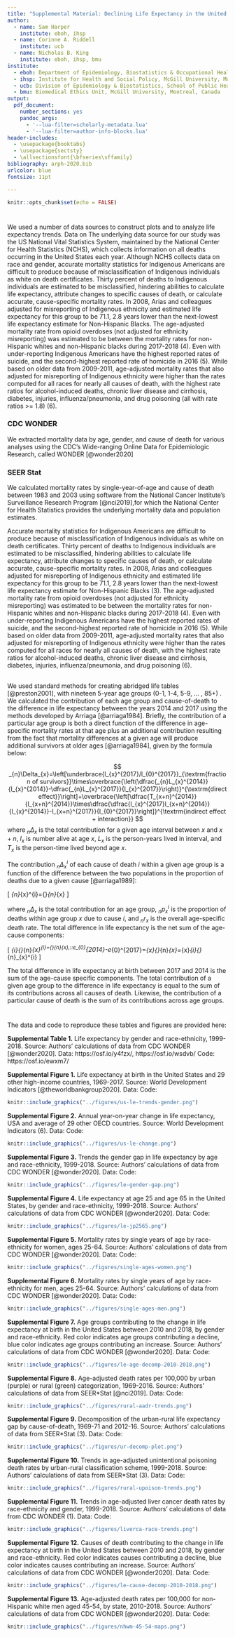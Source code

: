 ```yaml
---
title: "Supplemental Material: Declining Life Expectancy in the United States: Missing the Trees for the Forest"
author:
  - name: Sam Harper
    institute: eboh, ihsp
  - name: Corinne A. Riddell
    institute: ucb
  - name: Nicholas B. King
    institute: eboh, ihsp, bmu
institute:
  - eboh: Department of Epidemiology, Biostatistics & Occupational Health, McGill University, Montreal Canada
  - ihsp: Institute for Health and Social Policy, McGill University, Montreal, Canada
  - ucb: Division of Epidemiology & Biostatistics, School of Public Health, UC Berkeley, Berkeley, USA
  - bmu: Biomedical Ethics Unit, McGill University, Montreal, Canada
output:
  pdf_document:
    number_sections: yes
    pandoc_args:
      - '--lua-filter=scholarly-metadata.lua'
      - '--lua-filter=author-info-blocks.lua'
header-includes:
  - \usepackage{booktabs}
  - \usepackage{sectsty}
  - \allsectionsfont{\bfseries\sffamily}
bibliography: arph-2020.bib
urlcolor: blue
fontsize: 11pt

---
```


```r
knitr::opts_chunk$set(echo = FALSE)
```

# \textsf{DATA SOURCES AND METHODS}  

## \textsf{Data}  

We used a number of data sources to construct plots and to analyze life expectancy trends. Data on The underlying data source for our study was the US National Vital Statistics System, maintained by the National Center for Health Statistics (NCHS), which collects information on all deaths occurring in the United States each year. Although NCHS collects data on race and gender, accurate mortality statistics for Indigenous Americans are difficult to produce because of misclassification of Indigenous individuals as white on death certificates. Thirty percent of deaths to Indigenous individuals are estimated to be misclassified, hindering abilities to calculate life expectancy, attribute changes to specific causes of death, or calculate accurate, cause-specific mortality rates. In 2008, Arias and colleagues adjusted for misreporting of Indigenous ethnicity and estimated life expectancy for this group to be 71.1, 2.8 years lower than the next-lowest life expectancy estimate for Non-Hispanic Blacks. The age-adjusted mortality rate from opioid overdoses (not adjusted for ethnicity misreporting) was estimated to be between the mortality rates for non-Hispanic whites and non-Hispanic blacks during 2017-2018 (4). Even with under-reporting Indigenous Americans have the highest reported rates of suicide, and the second-highest reported rate of homicide in 2016 (5). While based on older data from 2009-2011, age-adjusted mortality rates that also adjusted for misreporting of Indigenous ethnicity were higher than the rates computed for all races for nearly all causes of death, with the highest rate ratios for alcohol-induced deaths, chronic liver disease and cirrhosis, diabetes, injuries, influenza/pneumonia, and drug poisoning (all with rate ratios >= 1.8) (6).

### CDC WONDER
We extracted mortality data by age, gender, and cause of death for various analyses using the CDC's Wide-ranging Online Data for Epidemiologic Research, called WONDER [@wonder2020]


### SEER Stat  
We calculated mortality rates by single-year-of-age and cause of death between 1983 and 2003 using software from the National Cancer Institute's Surveillance Research Program [@nci2019],for which the National Center for Health Statistics provides the underlying mortality data and population estimates.

Accurate mortality statistics for Indigenous Americans are difficult to produce because of misclassification of Indigenous individuals as white on death certificates.  Thirty percent of deaths to Indigenous individuals are estimated to be misclassified, hindering abilities to calculate life expectancy, attribute changes to specific causes of death, or calculate accurate, cause-specific mortality rates. In 2008, Arias and colleagues adjusted for misreporting of Indigenous ethnicity and estimated life expectancy for this group to be 71.1, 2.8 years lower than the next-lowest life expectancy estimate for Non-Hispanic Blacks (3). The age-adjusted mortality rate from opioid overdoses (not adjusted for ethnicity misreporting) was estimated to be between the mortality rates for non-Hispanic whites and non-Hispanic blacks during 2017-2018 (4). Even with under-reporting Indigenous Americans have the highest reported rates of suicide, and the second-highest reported rate of homicide  in 2016 (5). While based on older data from 2009-2011, age-adjusted mortality rates that also adjusted for misreporting of Indigenous ethnicity were higher than the rates computed for all races for nearly all causes of death, with the highest rate ratios for alcohol-induced deaths, chronic liver disease and cirrhosis, diabetes, injuries, influenza/pneumonia, and drug poisoning (6).

## \textsf{Estimation of life expectancy and decomposition}  
We used standard methods for creating abridged life tables [@preston2001], with nineteen 5-year age groups (0-1, 1-4, 5-9, ... , 85+) . We calculated the contribution of each age group and cause-of-death to the difference in life expectancy between the years 2014 and 2017 using the methods developed by Arriaga [@arriaga1984]. Briefly, the contribution of a particular age group is both a direct function of the difference in age-specific mortality rates at that age plus an additional contribution resulting from the fact that mortality differences at a given age will produce additional survivors at older ages [@arriaga1984], given by the formula below:

$$ _{n}\Delta_{x}=\left[\underbrace{l_{x}^{2017}/l_{0}^{2017}}_{\textrm{fraction of survivors}}\times\overbrace{\left(\dfrac{_{n}L_{x}^{2014}}{l_{x}^{2014}}-\dfrac{_{n}L_{x}^{2017}}{l_{x}^{2017}}\right)}^{\textrm{direct effect}}\right]+\overbrace{\left[\dfrac{T_{x+n}^{2014}}{l_{x+n}^{2014}}\times\dfrac{\dfrac{l_{x}^{2017}l_{x+n}^{2014}}{l_{x}^{2014}}-l_{x+n}^{2017}}{l_{0}^{2017}}\right]}^{\textrm{indirect effect + interaction}} $$
where $_{n}\Delta_{x}$ is the total contribution for a given age
interval between $x$ and $x+n$, $l_{x}$ is number alive at age
$x$, $L_{x}$ is the person-years lived in interval, and $T_{x}$
is the person-time lived beyond age $x$. 

The contribution $_{n}\Delta_{x}^{i}$ of each cause of death $i$
within a given age group is a function of the difference between the
two populations in the proportion of deaths due to a given cause [@arriaga1989]: 

\[
_{n}\Delta_{x}^{i}={}_{n}\Delta_{x}\times\dfrac{\overbrace{\left(_{n}p_{x}^{i,2014}\times{}_{n}r_{x}^{2014}\right)-\left(_{n}p_{x}^{i,2017}\times{}_{n}r_{x}^{2017}\right)}^{\textrm{difference in share of deaths for cause}\,i}}{\underbrace{_{n}r_{x}^{2014}-_{n}r_{x}^{2017}}_{\textrm{overall mortality rate difference}}}
\]

where $_{n}\Delta_{x}$ is the total contribution for an age group,
$_{n}p_{x}^{i}$ is the proportion of deaths within age group $x$
due to cause $i$, and $_{n}r_{x}$ is the overall age-specific death
rate. The total difference in life expectancy is the net sum of the
age-cause components:

\[
\sum_{i}{}_{n}\Delta_{x}^{i}={}_{n}\Delta_{x},\:\textrm{and}\:e_{0}^{2014}-e_{0}^{2017}=\sum_{x}{}_{n}\Delta_{x}=\sum_{x}\sum_{i}{}_{n}\Delta_{x}^{i}
\]

The total difference in life expectancy at birth between 2017 and 2014 is the sum of the age-cause specific components. The total contribution of a given age group to the difference in life expectancy is equal to the sum of its contributions across
all causes of death. Likewise, the contribution of a particular cause
of death is the sum of its contributions across age groups. 

# \textsf{SUPPLEMENTAL TABLES AND FIGURES} 
The data and code to reproduce these tables and figures are provided here:  

\newpage

**Supplemental Table 1.** Life expectancy by gender and race-ethnicity, 1999-2018. Source: Authors’ calculations of data from CDC WONDER [@wonder2020]. Data: https://osf.io/y4fzx/, https://osf.io/wsdvb/ Code: https://osf.io/ewxm7/  

\begin{table}[h]
\begin{tabular}{@{}llllllllllll@{}}
\toprule
          & \multicolumn{2}{l}{Non-Hispanic API} &  & \multicolumn{2}{l}{Non-Hispanic Black} &  & \multicolumn{2}{l}{Non-Hispanic White} &  & \multicolumn{2}{l}{Hispanic} \\ \cmidrule(lr){2-3} \cmidrule(lr){5-6} \cmidrule(lr){8-9} \cmidrule(l){11-12} 
Year      & Women             & Men              &  & Women              & Men               &  & Women              & Men               &  & Women         & Men          \\ \midrule
1999      & 86.6              & 81.3             &  & 74.9               & 67.8              &  & 79.8               & 74.7              &  & 83.0          & 77.2         \\
2000      & 87.0              & 81.6             &  & 75.0               & 68.1              &  & 79.9               & 74.8              &  & 83.3          & 77.4         \\
2001      & 87.1              & 82.0             &  & 75.3               & 68.4              &  & 79.9               & 74.9              &  & 83.3          & 77.6         \\
2002      & 87.3              & 82.2             &  & 75.3               & 68.6              &  & 79.9               & 74.9              &  & 83.5          & 77.7         \\
2003      & 87.4              & 82.5             &  & 75.5               & 68.8              &  & 80.0               & 75.1              &  & 83.6          & 77.9         \\
2004      & 87.8              & 83.1             &  & 76.0               & 69.3              &  & 80.4               & 75.5              &  & 84.2          & 78.6         \\
2005      & 87.9              & 82.9             &  & 76.1               & 69.4              &  & 80.4               & 75.5              &  & 84.1          & 78.2         \\
2006      & 88.1              & 83.3             &  & 76.6               & 69.8              &  & 80.6               & 75.8              &  & 84.4          & 78.9         \\
2007      & 88.5              & 83.8             &  & 77.0               & 70.2              &  & 80.9               & 76.0              &  & 84.9          & 79.3         \\
2008      & 88.3              & 84.0             &  & 77.3               & 70.9              &  & 80.8               & 76.0              &  & 84.8          & 79.7         \\
2009      & 88.7              & 84.2             &  & 77.8               & 71.4              &  & 81.2               & 76.4              &  & 85.4          & 80.1         \\
2010      & 88.8              & 84.1             &  & 78.1               & 71.8              &  & 81.2               & 76.5              &  & 85.4          & 80.2         \\
2011      & 89.2              & 84.7             &  & 78.3               & 72.2              &  & 81.2               & 76.5              &  & 85.8          & 80.8         \\
2012      & 89.1              & 84.8             &  & 78.6               & 72.3              &  & 81.3               & 76.6              &  & 85.8          & 80.9         \\
2013      & 89.5              & 84.7             &  & 78.6               & 72.4              &  & 81.3               & 76.6              &  & 86.0          & 81.0         \\
2014      & 90.0              & 85.5             &  & 78.8               & 72.7              &  & 81.3               & 76.6              &  & 86.3          & 81.3         \\
2015      & 89.7              & 85.4             &  & 78.8               & 72.4              &  & 81.1               & 76.5              &  & 86.3          & 81.2         \\
2016      & 89.7              & 85.5             &  & 78.6               & 72.1              &  & 81.2               & 76.3              &  & 86.4          & 81.1         \\
2017      & 89.7              & 85.3             &  & 78.8               & 72.0              &  & 81.1               & 76.3              &  & 86.4          & 81.1         \\
2018      & 90.0              & 85.5             &  & 78.8               & 72.0              &  & 81.3               & 76.4              &  & 86.5          & 81.0         \\
Changes   &                   &                  &  &                    &                   &  &                    &                   &  &               &              \\
2014-2017 & -0.3              & -0.2             &  & 0.0                & -0.7              &  & -0.2               & -0.3              &  & 0.1           & -0.2         \\
2010-2018 & 1.2               & 1.4              &  & 0.7                & 0.2               &  & 0.1                & -0.1              &  & 1.1           & 0.8          \\ \bottomrule
\end{tabular}
\end{table}

\newpage
**Supplemental Figure 1.** Life expectancy at birth in the United States and 29 other high-income countries, 1969-2017. Source: World Development Indicators [@theworldbankgroup2020]. Data: Code:
```r
knitr::include_graphics("../figures/us-le-trends-gender.png")
```

\newpage
**Supplemental Figure 2.** Annual year-on-year change in life expectancy, USA and average of 29 other OECD countries. Source: World Development Indicators (6). Data: Code:
```r
knitr::include_graphics("../figures/us-le-change.png")
```

\newpage
**Supplemental Figure 3.** Trends the gender gap in life expectancy by age and race-ethnicity, 1999-2018. Source: Authors' calculations of data from CDC WONDER [@wonder2020]. Data: Code:
```r
knitr::include_graphics("../figures/le-gender-gap.png")
```

\newpage
**Supplemental Figure 4.** Life expectancy at age 25 and age 65 in the United States, by gender and race-ethnicity, 1999-2018. Source: Authors' calculations of data from CDC WONDER [@wonder2020]. Data: Code:
```r
knitr::include_graphics("../figures/le-jp2565.png")
```

\newpage
**Supplemental Figure 5.** Mortality rates by single years of age by race-ethnicity for women, ages 25-64. Source: Authors' calculations of data from CDC WONDER [@wonder2020]. Data: Code:
```r
knitr::include_graphics("../figures/single-ages-women.png")
```

\newpage
**Supplemental Figure 6.** Mortality rates by single years of age by race-ethnicity for men, ages 25-64. Source: Authors' calculations of data from CDC WONDER [@wonder2020]. Data: Code:
```r
knitr::include_graphics("../figures/single-ages-men.png")
```


\newpage
**Supplemental Figure 7.** Age groups contributing to the change in life expectancy at birth in the United States between 2010 and 2018, by gender and race-ethnicity. Red color indicates age groups contributing a decline, blue color indicates age groups contributing an increase. Source: Authors' calculations of data from CDC WONDER [@wonder2020]. Data: Code:
```r
knitr::include_graphics("../figures/le-age-decomp-2010-2018.png")
```

\newpage
**Supplemental Figure 8.** Age-adjusted death rates per 100,000 by urban (purple) or rural (green) categorization, 1969-2016. Source: Authors' calculations of data from SEER*Stat [@nci2019].  Data: Code:
```r
knitr::include_graphics("../figures/rural-aadr-trends.png")
```


\newpage
**Supplemental Figure 9.** Decomposition of the urban-rural life expectancy gap by cause-of-death, 1969-71 and 2012-16. Source: Authors' calculations of data from SEER*Stat (3).  Data: Code:
```r
knitr::include_graphics("../figures/ur-decomp-plot.png")
```


\newpage
**Supplemental Figure 10.** Trends in age-adjusted unintentional poisoning death rates by urban-rural classification scheme, 1999-2018. Source: Authors' calculations of data from SEER*Stat (3).  Data: Code:
```r
knitr::include_graphics("../figures/rural-upoison-trends.png")
```

\newpage
**Supplemental Figure 11.** Trends in age-adjusted liver cancer death rates by race-ethnicity and gender, 1999-2018. Source: Authors' calculations of data from CDC WONDER (1). Data: Code:
```r
knitr::include_graphics("../figures/liverca-race-trends.png")
```

\newpage
**Supplemental Figure 12.** Causes of death contributing to the change in life expectancy at birth in the United States between 2010 and 2018, by gender and race-ethnicity. Red color indicates causes contributing a decline, blue color indicates causes contributing an increase. Source: Authors’ calculations of data from CDC WONDER [@wonder2020]. Data: Code:
```r
knitr::include_graphics("../figures/le-cause-decomp-2010-2018.png")
```

\newpage
**Supplemental Figure 13.** Age-adjusted death rates per 100,000 for non-Hispanic white men aged 45-54, by state, 2010-2018. Source: Authors’ calculations of data from CDC WONDER [@wonder2020]. Data: Code:
```r
knitr::include_graphics("../figures/nhwm-45-54-maps.png")
```


\newpage
# \textsf{LITERATURE CITED}  


